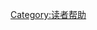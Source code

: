 <noinclude>{{Cat main|Help:IPA}}
{{Wikipedia category}}

{{DEFAULTSORT:IPA, Wikipedia}}
[[Category:读者帮助|Category:读者帮助]]</noinclude>